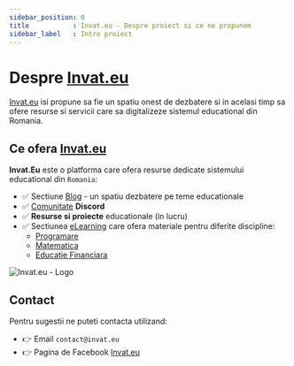 ```yaml
---
sidebar_position: 0
title           : Invat.eu - Despre proiect si ce ne propunem
sidebar_label   : Intro proiect
---
```


# Despre [Invat.eu](https://invat.eu/)

[Invat.eu](https://invat.eu/) isi propune sa fie un spatiu onest de dezbatere si in acelasi timp sa ofere resurse si servicii care sa digitalizeze sistemul educational din Romania.

## Ce ofera [Invat.eu](https://invat.eu/)

**Invat.Eu** este o platforma care ofera resurse dedicate sistemului educational din `Romania`:

- ✅ Sectiune [Blog](https://www.blog.invat.eu/) - un spatiu dezbatere pe teme educationale
- ✅ [Comunitate](https://discord.gg/3qmQKAHKS2) **Discord**
- ✅ **Resurse si proiecte** educationale (in lucru)
- ✅ Sectiunea [eLearning](https://www.elearning.invat.eu/) care ofera materiale pentru diferite discipline:
  - [Programare](/programare/)
  - [Matematica](/matematica/)
  - [Educatie Financiara](/educatie-financiara/)

![Invat.eu - Logo](https://user-images.githubusercontent.com/50270662/227792451-d9cc7dab-4751-467e-b110-ea8683a82226.svg)

## Contact

Pentru sugestii ne puteti contacta utilizand: 

- 👉 Email `contact@invat.eu`
- 👉 Pagina de Facebook [Invat.eu](https://www.facebook.com/invat.eu) 
